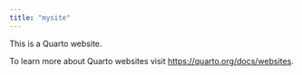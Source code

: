 ```yaml
---
title: "mysite"
---
```


This is a Quarto website.

To learn more about Quarto websites visit <https://quarto.org/docs/websites>.


